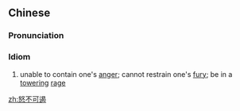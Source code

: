 ==Chinese==
{{zh-forms}}

===Pronunciation===
{{zh-pron
|m=nù不kě'è
|cat=id
}}

===Idiom===
{{zh-idiom}}

# unable to contain one's [[anger]]; cannot restrain one's [[fury]]; be in a [[towering]] [[rage]]

[[zh:怒不可遏]]